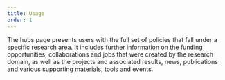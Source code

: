 ```yaml
---
title: Usage
order: 1
---
```



<Paragraph size="lead">
  The hubs page presents users with the full set of policies that fall under a
  specific research area. It includes further information on the funding
  opportunities, collaborations and jobs that were created by the research
  domain, as well as the projects and associated results, news, publications and
  various supporting materials, tools and events.
</Paragraph>
